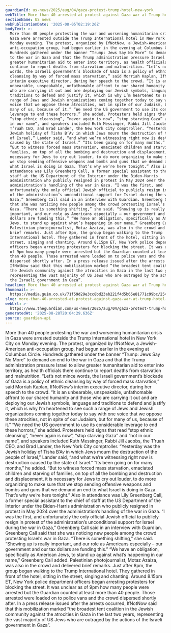 ```yaml
---
guardianId: us-news/2025/aug/04/gaza-protest-trump-hotel-new-york
webTitle: More than 40 arrested at protest against Gaza war at Trump hotel in New York
sectionName: US news
webPublicationDate: '2025-08-05T02:19:26Z'
bodyText: >-
  More than 40 people protesting the war and worsening humanitarian crisis in
  Gaza were arrested outside the Trump International hotel in New York City on
  Monday evening. The protest, organized by IfNotNow, a Jewish-American
  anti-occupation group, had begun earlier in the evening at Columbus Circle.
  Hundreds gathered under the banner “Trump: Jews Say No More” to demand an end
  to the war in Gaza and that the Trump administration pressure Israel to allow
  greater humanitarian aid to enter into territory, as health officials there
  continue to report deaths from starvation and malnutrition. “Let’s not mince
  words, the Israeli government’s blockade of Gaza is a policy of ethnic
  cleansing by way of forced mass starvation,” said Morriah Kaplan, IfNotNow’s
  interim executive director, during her speech to the crowd. “It is an
  unbearable, unspeakable, unfathomable affront to our shared humanity and those
  who are carrying it out and are deploying our Jewish symbols, language and
  traditions to defend and justify it, which is why I’m heartened to see such a
  range of Jews and Jewish organizations coming together today to say with one
  voice that we oppose these atrocities, not in spite of our Judaism, but for
  many of us, because of it.” “We need the US government to use its considerable
  leverage to end these horrors,” she added. Protesters held signs that read
  “stop ethnic cleansing”, “never again is now”, “stop starving Gaza” and “not
  in our name”, and speakers included Ruth Messinger, Rabbi Jill Jacobs, the
  T’ruah CEO, and Brad Lander, the New York City comptroller. “Yesterday was the
  Jewish holiday of Tisha B’Av in which Jews mourn the destruction of the people
  of Israel,” Lander said, “and what we’re witnessing right now is destruction
  caused by the state of Israel.” “Its been going on for many months,” he added.
  “But to witness forced mass starvation, emaciated children and starving of
  families, on top of all the bombing and destruction and displacement, it is
  necessary for Jews to cry out louder, to do more organizing to make sure that
  we stop sending offensive weapons and bombs and guns that we demand an end to
  what Israel is doing in Gaza. That’s why we’re here tonight.” Also in
  attendance was Lily Greenberg Call, a former special assistant to the chief of
  staff at the US Department of the Interior under the Biden-Harris
  administration who publicly resigned in protest in May 2024 over the
  administration’s handling of the war in Gaza. “I was the first, and
  unfortunately the only official Jewish official to publicly resign in protest
  of the administration’s unconditional support for Israel during the war in
  Gaza,” Greenberg Call said in an interview with Guardian. Greenberg Call said
  that she was noticing new people among the crowd protesting Israel’s war in
  Gaza. “There is something shifting,” she said. “Showing up is really
  important, and our role as Americans especially – our government and our tax
  dollars are funding this.” “We have an obligation, specifically as American
  Jews, to stand up against what’s happening in our name,” Greenberg Call added.
  Palestinian photojournalist, Motaz Azaiza, was also in the crowd and delivered
  brief remarks. Just after 8pm, the group began walking to the Trump
  International hotel. They gathered in front of the hotel, sitting in the
  street, singing and chanting. Around 8.15pm ET, New York police department
  officers began arresting protesters for blocking the street. It was unclear as
  of 9pm how many people were arrested but the Guardian counted at least more
  than 40 people. Those arrested were loaded on to police vans and the crowd
  dispersed shortly after. In a press release issued after the arrests occurred,
  IfNotNow said that this mobilization marked “the broadest tent coalition in
  the Jewish community against the atrocities in Gaza in the last two years,
  representing the vast majority of US Jews who are outraged by the actions of
  the Israeli government in Gaza”.
headline: More than 40 arrested at protest against Gaza war at Trump hotel in New York
thumbnail: >-
  https://media.guim.co.uk/71f59d29e3cc8bd23ab221f4d5b65e81771c99bc/254_0_2282_1825/500.jpg
slug: more-than-40-arrested-at-protest-against-gaza-war-at-trump-hotel-in-new-york
webUrl: >-
  https://www.theguardian.com/us-news/2025/aug/04/gaza-protest-trump-hotel-new-york
generatedAt: '2025-08-28T20:04:29.636Z'
source: guardian-api
---
```

More than 40 people protesting the war and worsening humanitarian crisis in Gaza were arrested outside the Trump International hotel in New York City on Monday evening. The protest, organized by IfNotNow, a Jewish-American anti-occupation group, had begun earlier in the evening at Columbus Circle. Hundreds gathered under the banner “Trump: Jews Say No More” to demand an end to the war in Gaza and that the Trump administration pressure Israel to allow greater humanitarian aid to enter into territory, as health officials there continue to report deaths from starvation and malnutrition. “Let’s not mince words, the Israeli government’s blockade of Gaza is a policy of ethnic cleansing by way of forced mass starvation,” said Morriah Kaplan, IfNotNow’s interim executive director, during her speech to the crowd. “It is an unbearable, unspeakable, unfathomable affront to our shared humanity and those who are carrying it out and are deploying our Jewish symbols, language and traditions to defend and justify it, which is why I’m heartened to see such a range of Jews and Jewish organizations coming together today to say with one voice that we oppose these atrocities, not in spite of our Judaism, but for many of us, because of it.” “We need the US government to use its considerable leverage to end these horrors,” she added. Protesters held signs that read “stop ethnic cleansing”, “never again is now”, “stop starving Gaza” and “not in our name”, and speakers included Ruth Messinger, Rabbi Jill Jacobs, the T’ruah CEO, and Brad Lander, the New York City comptroller. “Yesterday was the Jewish holiday of Tisha B’Av in which Jews mourn the destruction of the people of Israel,” Lander said, “and what we’re witnessing right now is destruction caused by the state of Israel.” “Its been going on for many months,” he added. “But to witness forced mass starvation, emaciated children and starving of families, on top of all the bombing and destruction and displacement, it is necessary for Jews to cry out louder, to do more organizing to make sure that we stop sending offensive weapons and bombs and guns that we demand an end to what Israel is doing in Gaza. That’s why we’re here tonight.” Also in attendance was Lily Greenberg Call, a former special assistant to the chief of staff at the US Department of the Interior under the Biden-Harris administration who publicly resigned in protest in May 2024 over the administration’s handling of the war in Gaza. “I was the first, and unfortunately the only official Jewish official to publicly resign in protest of the administration’s unconditional support for Israel during the war in Gaza,” Greenberg Call said in an interview with Guardian. Greenberg Call said that she was noticing new people among the crowd protesting Israel’s war in Gaza. “There is something shifting,” she said. “Showing up is really important, and our role as Americans especially – our government and our tax dollars are funding this.” “We have an obligation, specifically as American Jews, to stand up against what’s happening in our name,” Greenberg Call added. Palestinian photojournalist, Motaz Azaiza, was also in the crowd and delivered brief remarks. Just after 8pm, the group began walking to the Trump International hotel. They gathered in front of the hotel, sitting in the street, singing and chanting. Around 8.15pm ET, New York police department officers began arresting protesters for blocking the street. It was unclear as of 9pm how many people were arrested but the Guardian counted at least more than 40 people. Those arrested were loaded on to police vans and the crowd dispersed shortly after. In a press release issued after the arrests occurred, IfNotNow said that this mobilization marked “the broadest tent coalition in the Jewish community against the atrocities in Gaza in the last two years, representing the vast majority of US Jews who are outraged by the actions of the Israeli government in Gaza”.
